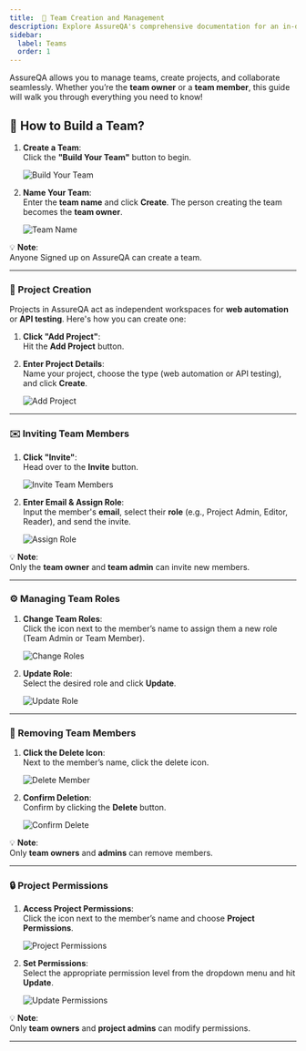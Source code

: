 ```yaml
---
title:  👥 Team Creation and Management
description: Explore AssureQA's comprehensive documentation for an in-depth look at our services and tools.
sidebar:
  label: Teams
  order: 1
---
```


AssureQA allows you to manage teams, create projects, and collaborate seamlessly. Whether you’re the **team owner** or a **team member**, this guide will walk you through everything you need to know!

## 🚀 How to Build a Team?

1. **Create a Team**:  
   Click the **"Build Your Team"** button to begin.

   ![Build Your Team](../images/B1.png)

2. **Name Your Team**:  
   Enter the **team name** and click **Create**. The person creating the team becomes the **team owner**.

   ![Team Name](../images/B2.png)

💡 **Note**:  
Anyone Signed up on AssureQA can create a team.

---

### 🌟 Project Creation

Projects in AssureQA act as independent workspaces for **web automation** or **API testing**. Here's how you can create one:

1. **Click "Add Project"**:  
   Hit the **Add Project** button.

2. **Enter Project Details**:  
   Name your project, choose the type (web automation or API testing), and click **Create**.

   ![Add Project](../images/B4.png)

---

### ✉️ Inviting Team Members

1. **Click "Invite"**:  
   Head over to the **Invite** button.

   ![Invite Team Members](../images/B5.png)

2. **Enter Email & Assign Role**:  
   Input the member's **email**, select their **role** (e.g., Project Admin, Editor, Reader), and send the invite.

   ![Assign Role](../images/B6.png)

💡 **Note**:  
Only the **team owner** and **team admin** can invite new members.

---

### ⚙️ Managing Team Roles

1. **Change Team Roles**:  
   Click the icon next to the member’s name to assign them a new role (Team Admin or Team Member).

   ![Change Roles](../images/B7.png)

2. **Update Role**:  
   Select the desired role and click **Update**.

   ![Update Role](../images/B8.png)

---

### 🚫 Removing Team Members

1. **Click the Delete Icon**:  
   Next to the member’s name, click the delete icon.

   ![Delete Member](../images/B9.png)

2. **Confirm Deletion**:  
   Confirm by clicking the **Delete** button.

   ![Confirm Delete](../images/B10.png)

💡 **Note**:  
Only **team owners** and **admins** can remove members.

---

### 🔒 Project Permissions

1. **Access Project Permissions**:  
   Click the icon next to the member’s name and choose **Project Permissions**.

   ![Project Permissions](../images/B11.png)

2. **Set Permissions**:  
   Select the appropriate permission level from the dropdown menu and hit **Update**.

   ![Update Permissions](../images/B12.png)

💡 **Note**:  
Only **team owners** and **project admins** can modify permissions.

---
